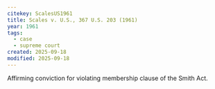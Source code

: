 ```yaml
---
citekey: ScalesUS1961
title: Scales v. U.S., 367 U.S. 203 (1961)
year: 1961
tags: 
  - case
  - supreme court 
created: 2025-09-18
modified: 2025-09-18
---
```


Affirming conviction for violating membership clause of the Smith Act. 